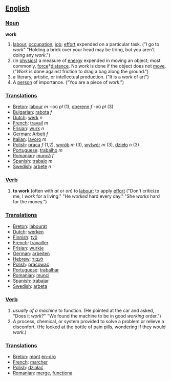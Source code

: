 == [[English]] ==

=== [[Noun]] ===
'''work'''
# [[labour]], [[occupation]], [[job]]; [[effort]] expended on a particular task. ("I go to ''work''"  "Holding a brick over your head may be tiring, but you aren't doing any ''work''.")
# (in [[physics]]) a measure of [[energy]] expended in moving an object; most commonly, [[force]]*[[distance]].  No work is done if the object does not [[move]].  ("''Work'' is done against friction to drag a bag along the ground.")
#a literary, artistic, or intellectual production.  ("It is a ''work'' of art")
#A [[person]] of importance.   ("You are a piece of ''work''.")

=== [[Translations]] ===
*[[Breton]]: [[labour]] ''m'' -ioù ''pl'' (1), [[oberenn]] ''f'' -où ''pl'' (3)
*[[Bulgarian]]: [[rabota]] ''f''
*[[Dutch]]: [[werk]] ''n''
*[[French]]: [[travail]] ''m''
*[[Frisian]]: [[wurk]] ''n''
*[[German]]: [[Arbeit]] ''f''
*[[Italian]]: [[lavoro]] ''m''
*[[Polish]]: [[praca]] ''f'' (1,2), [[wyrób]] ''m'' (3), [[wytwór]] ''m'' (3), [[dzieło]] ''n'' (3)
*[[Portuguese]]: [[trabalho]] ''m''
*[[Romanian]]: [[muncă]] ''f''
*[[Spanish]]: [[trabajo]] ''m''
*[[Swedish]]: [[arbete]] ''n''

=== [[Verb]] ===
#'''to work''' (often with ''at'' or ''on'') to [[labour]]; to apply [[effort]] ("Don't criticize me, I ''work'' for a living."  "He ''worked'' hard every day." "She ''works'' hard for the money.")

=== [[Translations]] ===
*[[Breton]]: [[labourat]]
*[[Dutch]]: [[werken]]
*[[Finnish]]: [[työ]]
*[[French]]: [[travailler]]
*[[Frisian]]: [[wurkje]]
*[[German]]: [[arbeiten]]
*[[Hebrew]]: [[לעבוד]]
*[[Polish]]: [[pracować]]
*[[Portuguese]]: [[trabalhar]]
*[[Romanian]]: [[munci]]
*[[Spanish]]: [[trabajar]]
*[[Swedish]]: [[arbeta]]

=== [[Verb]] ===
#''usually of a machine'' to function. (He pointed at the car and asked, "Does it ''work''?"  "We found the machine to be in good ''working'' order.")
#A process, chemical, or system provided to solve a problem or relieve a disconfort.  (He looked at the bottle of pain pills, wondering if they would ''work''.) 

=== [[Translations]] ===
*[[Breton]]: [[mont]] [[en-dro]]
*[[French]]: [[marcher]]
*[[Polish]]: [[działać]]
*[[Romanian]]: [[merge]], [[funcţiona]]